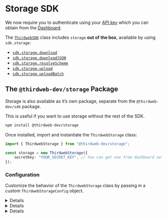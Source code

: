 
# Storage SDK

<Callout variant='info' title="API Key">

We now require you to authenticate using your [API key](/api-keys) which you can obtain from the [Dashboard](https://thirdweb.com/create-api-key).

</Callout>

The [`ThirdwebSDK`](/typescript/v4/getting-started) class includes `storage`
**out of the box**, available by using `sdk.storage`:

- [`sdk.storage.download`](/references/storage/v2/ThirdwebStorage#download)
- [`sdk.storage.downloadJSON`](/references/storage/v2/ThirdwebStorage#downloadJSON)
- [`sdk.storage.resolveScheme`](/references/storage/v2/ThirdwebStorage#resolveScheme)
- [`sdk.storage.upload`](/references/storage/v2/ThirdwebStorage#upload)
- [`sdk.storage.uploadBatch`](/references/storage/v2/ThirdwebStorage#uploadBatch)

## The `@thirdweb-dev/storage` Package

Storage is also available as it&rsquo;s own package, separate from the `@thirdweb-dev/sdk` package.

This is useful if you want to use storage without the rest of the SDK.

```bash npm2yarn
npm install @thirdweb-dev/storage
```

Once installed, import and instantiate the `ThirdwebStorage` class:

```typescript
import { ThirdwebStorage } from "@thirdweb-dev/storage";

const storage = new ThirdwebStorage({
	secretKey: "YOUR_SECRET_KEY", // You can get one from dashboard settings
});
```

### Configuration

Customize the behavior of the `ThirdwebStorage` class by passing in a custom `ThirdwebStorageConfig` object.

<Details summary="gatewayUrls">

Provide your own IPFS gateway URLs to use to retrieve files from IPFS.

When calling [`download`](/typescript/sdk.storage.download) or [`downloadJSON`](/typescript/sdk.storage.downloadjson),
the SDK will try to download the file from the first gateway URL in the list. If that fails, it will try the next URL in the list, and so on.

```typescript
const storage = new ThirdwebStorage({
	gatewayUrls: ["my-own-gateway.com", "some-other-gateway.com"],
});
```

The default value provides three gateways for IPFS:

```typescript
{
  "ipfs://": [
    "https://gateway.ipfscdn.io/ipfs/",
    "https://cloudflare-ipfs.com/ipfs/",
    "https://ipfs.io/ipfs/",
  ],
}
```

</Details>

<Details summary="downloader">

Provide your own implementation of how to handle downloading from all schemes specified in the `gatewayUrls` configuration.

```typescript
// Can instantiate the downloader with the default gateway URLs
const downloader = new StorageDownloader();
const storage = new ThirdwebStorage({ downloader });
```

</Details>

<Details summary="uploader">

Specify the default upload behavior.

```typescript
// Instantiate the uploader with default configuration
const uploader = new StorageUploader();
const storage = new ThirdwebStorage({ uploader });
```

Optionally, provide configuration:

```typescript
const options = {
	// Upload objects with resolvable URLs
	uploadWithGatewayUrl: true,
};

const uploader = new StorageUploader(options);
const storage = new ThirdwebStorage({ uploader });
```

</Details>

